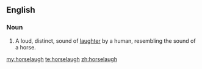 ==English==

===Noun===
{{en-noun}}

# A loud, distinct, sound of [[laughter]] by a human, resembling the sound of a horse.

[[my:horselaugh]]
[[te:horselaugh]]
[[zh:horselaugh]]